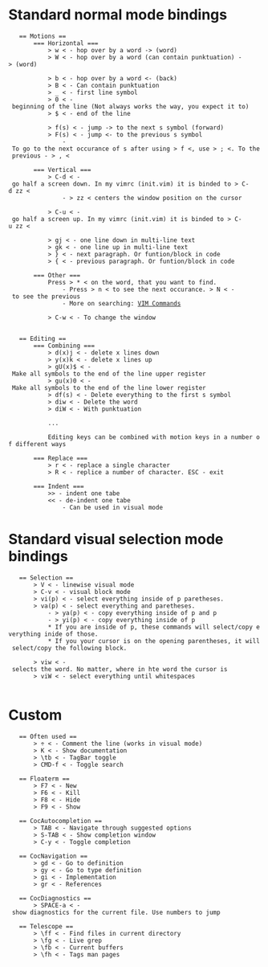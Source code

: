 = Standard normal mode bindings =
	== Motions ==
		=== Horizontal === 
			> w < - hop over by a word -> (word)
			> W < - hop over by a word (can contain punktuation) -> (word)
			
			> b < - hop over by a word <- (back)
			> B < - Can contain punktuation
			> _ < - first line symbol
			> 0 < - beginning of the line (Not always works the way, you expect it to)
			> $ < - end of the line
			
			> f(s) < - jump -> to the next s symbol (forward)
			> F(s) < - jump <- to the previous s symbol
				- To go to the next occurance of s after using > f <, use > ; <. To the previous - > , <
			
		=== Vertical === 
			> C-d < - go half a screen down. In my vimrc (init.vim) it is binded to > C-d zz <
				- > zz < centers the window position on the cursor
				
			> C-u < - go half a screen up. In my vimrc (init.vim) it is binded to > C-u zz <
			
			> gj < - one line down in multi-line text
			> gk < - one line up in multi-line text
			> } < - next paragraph. Or funtion/block in code
			> { < - previous paragraph. Or funtion/block in code
			
		=== Other ===
			Press > * < on the word, that you want to find.
				- Press > n < to see the next occurance. > N < - to see the previous
				- More on searching: [[../commands/vim.wiki|VIM Commands]]
			
			> C-w < - To change the window
		
		
	== Editing ==
		=== Combining === 
			> d(x)j < - delete x lines down
			> y(x)k < - delete x lines up
			> gU(x)$ < - Make all symbols to the end of the line upper register
			> gu(x)0 < - Make all symbols to the end of the line lower register
			> df(s) < - Delete everything to the first s symbol
			> diw < - Delete the word
			> diW < - With punktuation
			
			...	
			
			Editing keys can be combined with motion keys in a number of different ways
		
		=== Replace ===
			> r < - replace a single character
			> R < - replice a number of character. ESC - exit
			
		=== Indent ===
			>> - indent one tabe
			<< - de-indent one tabe
				- Can be used in visual mode


= Standard visual selection mode bindings =
	== Selection ==
		> V < - linewise visual mode
		> C-v < - visual block mode
		> vi(p) < - select everything inside of p paretheses.
		> va(p) < - select everything and paretheses.
			- > ya(p) < - copy everything inside of p and p
			- > yi(p) < - copy everything inside of p
			* If you are inside of p, these commands will select/copy everything inide of those.
			* If you your cursor is on the opening parentheses, it will select/copy the following block.
		
		> viw < - selects the word. No matter, where in hte word the cursor is
		> viW < - select everything until whitespaces
		


= Custom =
	== Often used ==
		> ÷ < - Comment the line (works in visual mode)
		> K < - Show documentation
		> \tb < - TagBar toggle
		> CMD-f < - Toggle search
		
	== Floaterm == 
		> F7 < - New
		> F6 < - Kill
		> F8 < - Hide
		> F9 < - Show
	
	== CocAutocompletion ==
		> TAB < - Navigate through suggested options
		> S-TAB < - Show completion window
		> C-y < - Toggle completion	
		
	== CocNavigation ==
		> gd < - Go to definition
		> gy < - Go to type definition
		> gi < - Implementation
		> gr < - References
	
	== CocDiagnostics ==
		> SPACE-a < - show diagnostics for the current file. Use numbers to jump
		
	== Telescope ==
		> \ff < - Find files in current directory
		> \fg < - Live grep
		> \fb < - Current buffers 	
		> \fh < - Tags man pages
	
